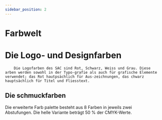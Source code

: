 ```yaml
---
sidebar_position: 2
---
```


# Farbwelt



# Die Logo- und Designfarben
        Die Logofarben des SAC sind Rot, Schwarz, Weiss und Grau. Diese  arben werden sowohl in der Typo-grafie als auch für grafische Elemente verwendet; das Rot hautpsächlich für Aus-zeichnungen, das chwarz hauptsächlich für Titel und Fliesstext.
<addClass className="primaryClores">
    <ColorBoxes pantone= "Red032"           cmyk= "0 | 100 | 100 | 0"   web="#e30613" RGB= "227 | 6 | 19"></ColorBoxes>
    <ColorBoxes pantone= "Black"            cmyk= "0 | 0 | 0 | 100"     web="#000000" RGB= "0 | 0 | 0" textcolor="#fff"></ColorBoxes>
    <ColorBoxes pantone = "cool Gray 8c"    cmyk = "0 | 0 | 0 | 60"     web="#878787" RGB = "135 | 135 | 135"></ColorBoxes>
    <ColorBoxes pantone = "Cool gray 4 C"   cmyk= "0 | 0 | 0 | 208"     web="#d0d0d0" RGB= "208 | 208 | 208" ></ColorBoxes>
</addClass>






## Die schmuckfarben
Die erweiterte Farb palette besteht aus 8 Farben in jeweils zwei Abstufungen. Die helle Variante beträgt 50 % der CMYK-Werte.
<addClass className="schmuckfarbencontainer">
    <Schmuckfarben Primary="rgb(255, 195, 0)"   primarycmyk="0 | 25 | 100 | 0"      secondary ="rgb(255, 255, 150)"     secondarycmyk="0 | 12 | 50 | 0" />
    <Schmuckfarben Primary="rgb(150, 195, 30)"  primarycmyk="50 | 0 | 100 | 0"      secondary ="rgb(207, 255, 155)"     secondarycmyk="25 | 0 | 50 | 0" />
    <Schmuckfarben Primary="rgb(0, 128, 67)"    primarycmyk="100 | 25 | 100 | 0"    secondary ="rgb(144, 185, 147)"     secondarycmyk="50 | 12 | 50 | 0"    text="#fff"/>
    <Schmuckfarben Primary="rgb(0, 160, 227)"   primarycmyk="100 | 0 | 0 | 0"       secondary ="rgb(131, 208, 245)"     secondarycmyk="50 | 0 | 0 | 0" />
    <Schmuckfarben Primary="rgb(22, 65, 148)"   primarycmyk="100 | 80 | 0 | 0"      secondary ="rgb(128, 153, 255)"     secondarycmyk="50 | 40 | 0 | 0"     text="#fff"/>
    <Schmuckfarben Primary="rgb(130, 30, 130)"  primarycmyk="60 | 100 | 0 | 0"      secondary ="rgb(188, 144, 193)"     secondarycmyk="30 | 50 | 0 | 0"     text="#fff"/>
    <Schmuckfarben Primary="rgb(232, 48, 138)"  primarycmyk="0 | 90 | 0 | 0"        secondary ="rgb(245, 170, 205)"     secondarycmyk="0 | 45 | 0 | 0"/>
    <Schmuckfarben Primary="rgb(240, 125, 0)"   primarycmyk="0 | 60 | 100 | 0"      secondary ="rgb(250, 193, 138)"     secondarycmyk="0 | 30 | 50 |  0"/>

</addClass>

